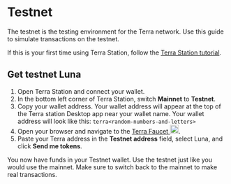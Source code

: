 # Testnet

The testnet is the testing environment for the Terra network. Use this guide to simulate transactions on the testnet.

If this is your first time using Terra Station, follow the [Terra Station tutorial](download/terra-station-desktop.md).

## Get testnet Luna
1. Open Terra Station and connect your wallet.
2. In the bottom left corner of Terra Station, switch **Mainnet** to **Testnet**.
2. Copy your wallet address. Your wallet address will appear at the top of the Terra station Desktop app near your wallet name. Your wallet address will look like this: `terra<random-numbers-and-letters>`
3. Open your browser and navigate to the [Terra Faucet <img src="/img/Faucet.svg" height="20px">](https://faucet.terra.money).
4. Paste your Terra address in the **Testnet address** field, select Luna, and click **Send me tokens**.

You now have funds in your Testnet wallet. Use the testnet just like you would use the mainnet. Make sure to switch back to the mainnet to make real transactions.
